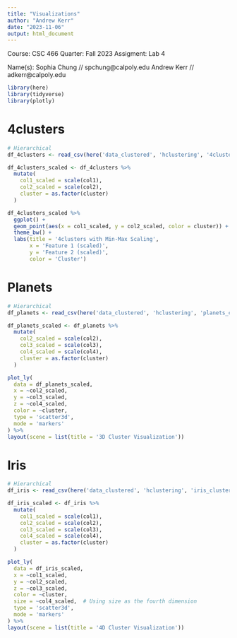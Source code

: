 ```yaml
---
title: "Visualizations"
author: "Andrew Kerr"
date: "2023-11-06"
output: html_document
---
```


Course: CSC 466
Quarter: Fall 2023
Assigment: Lab 4

Name(s):
Sophia Chung // spchung@calpoly.edu
Andrew Kerr // adkerr@calpoly.edu

```r
library(here)
library(tidyverse)
library(plotly)
```

# 4clusters

```r
# Hierarchical
df_4clusters <- read_csv(here('data_clustered', 'hclustering', '4clusters_clustered.csv'), skip=1, col_names=c('col1', 'col2', 'cluster'), show_col_types=FALSE)

df_4clusters_scaled <- df_4clusters %>%
  mutate(
    col1_scaled = scale(col1),
    col2_scaled = scale(col2),
    cluster = as.factor(cluster)
  )

df_4clusters_scaled %>%
  ggplot() +
  geom_point(aes(x = col1_scaled, y = col2_scaled, color = cluster)) +
  theme_bw() +
  labs(title = '4clusters with Min-Max Scaling',
       x = 'Feature 1 (scaled)',
       y = 'Feature 2 (scaled)',
       color = 'Cluster')
```


# Planets

```r
# Hierarchical
df_planets <- read_csv(here('data_clustered', 'hclustering', 'planets_clustered.csv'), skip=1, col_names=c('col1', 'col2', 'col3', 'col4', 'cluster'), show_col_types=FALSE)

df_planets_scaled <- df_planets %>%
  mutate(
    col2_scaled = scale(col2),
    col3_scaled = scale(col3),
    col4_scaled = scale(col4),
    cluster = as.factor(cluster)
  )

plot_ly(
  data = df_planets_scaled,
  x = ~col2_scaled, 
  y = ~col3_scaled, 
  z = ~col4_scaled, 
  color = ~cluster, 
  type = 'scatter3d', 
  mode = 'markers'
) %>%
layout(scene = list(title = '3D Cluster Visualization'))
```


# Iris

```r
# Hierarchical
df_iris <- read_csv(here('data_clustered', 'hclustering', 'iris_clustered.csv'), skip=1, col_names=c('col1', 'col2', 'col3', 'col4', 'col5', 'cluster'), show_col_types=FALSE)

df_iris_scaled <- df_iris %>%
  mutate(
    col1_scaled = scale(col1),
    col2_scaled = scale(col2),
    col3_scaled = scale(col3),
    col4_scaled = scale(col4),
    cluster = as.factor(cluster)
  )

plot_ly(
  data = df_iris_scaled,
  x = ~col1_scaled, 
  y = ~col2_scaled, 
  z = ~col3_scaled, 
  color = ~cluster,
  size = ~col4_scaled,  # Using size as the fourth dimension
  type = 'scatter3d', 
  mode = 'markers'
) %>%
layout(scene = list(title = '4D Cluster Visualization'))
```

